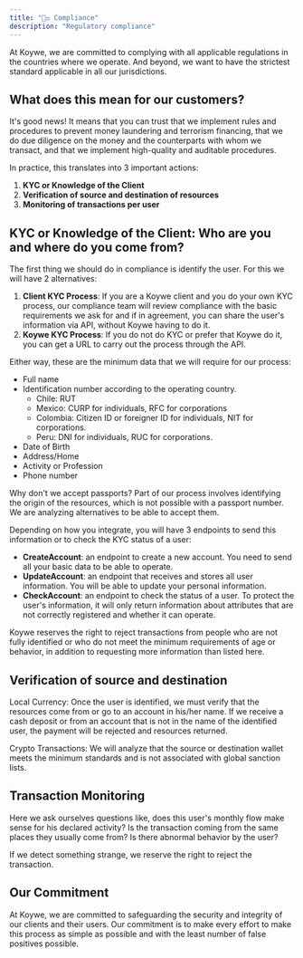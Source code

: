 ```yaml
---
title: "👩‍⚖️ Compliance"
description: "Regulatory compliance"
---
```


At Koywe, we are committed to complying with all applicable regulations in the countries where we operate. And beyond, we want to have the strictest standard applicable in all our jurisdictions.

## What does this mean for our customers?

It's good news! It means that you can trust that we implement rules and procedures to prevent money laundering and terrorism financing, that we do due diligence on the money and the counterparts with whom we transact, and that we implement high-quality and auditable procedures.

In practice, this translates into 3 important actions:

1. <b>KYC or Knowledge of the Client</b>
2. <b>Verification of source and destination of resources</b>
3. <b>Monitoring of transactions per user</b>

## KYC or Knowledge of the Client: Who are you and where do you come from?

The first thing we should do in compliance is identify the user. For this we will have 2 alternatives:

1. <b>Client KYC Process</b>: If you are a Koywe client and you do your own KYC process, our compliance team will review compliance with the basic requirements we ask for and if in agreement, you can share the user's information via API, without Koywe having to do it.
2. <b>Koywe KYC Process</b>: If you do not do KYC or prefer that Koywe do it, you can get a URL to carry out the process through the API.

Either way, these are the minimum data that we will require for our process:

- Full name
- Identification number according to the operating country.
  - Chile: RUT
  - Mexico: CURP for individuals, RFC for corporations
  - Colombia: Citizen ID or foreigner ID for individuals, NIT for corporations.
  - Peru: DNI for individuals, RUC for corporations.
- Date of Birth
- Address/Home
- Activity or Profession
- Phone number

Why don't we accept passports? Part of our process involves identifying the origin of the resources, which is not possible with a passport number. We are analyzing alternatives to be able to accept them.

Depending on how you integrate, you will have 3 endpoints to send this information or to check the KYC status of a user:
- <b>CreateAccount</b>: an endpoint to create a new account. You need to send all your basic data to be able to operate.
- <b>UpdateAccount</b>: an endpoint that receives and stores all user information. You will be able to update your personal information.
- <b>CheckAccount</b>: an endpoint to check the status of a user. To protect the user's information, it will only return information about attributes that are not correctly registered and whether it can operate.

Koywe reserves the right to reject transactions from people who are not fully identified or who do not meet the minimum requirements of age or behavior, in addition to requesting more information than listed here.

## Verification of source and destination

Local Currency: Once the user is identified, we must verify that the resources come from or go to an account in his/her name. If we receive a cash deposit or from an account that is not in the name of the identified user, the payment will be rejected and resources returned.

Crypto Transactions: We will analyze that the source or destination wallet meets the minimum standards and is not associated with global sanction lists.

## Transaction Monitoring

Here we ask ourselves questions like, does this user's monthly flow make sense for his declared activity? Is the transaction coming from the same places they usually come from? Is there abnormal behavior by the user?

If we detect something strange, we reserve the right to reject the transaction.

## Our Commitment

At Koywe, we are committed to safeguarding the security and integrity of our clients and their users. Our commitment is to make every effort to make this process as simple as possible and with the least number of false positives possible.